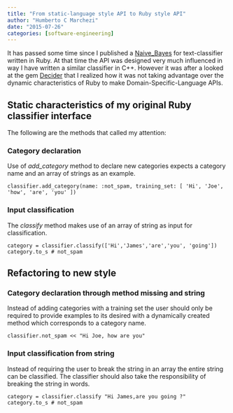 ```yaml
---
title: "From static-language style API to Ruby style API"
author: "Humberto C Marchezi"
date: "2015-07-26"
categories: [software-engineering]
---
```


<div dir="ltr" style="text-align: left;" trbidi="on">

It has passed some time since I published a
[Naive_Bayes](https://github.com/hcmarchezi/naive_bayes) for
text-classifier written in Ruby. At that time the API was designed very
much influenced in way I have written a similar classifier in C++.
However it was after a looked at the gem
[Decider](https://github.com/danielsdeleo/Decider) that I realized how
it was not taking advantage over the dynamic characteristics of Ruby to
make Domain-Specific-Language APIs.

Static characteristics of my original Ruby classifier interface
---------------------------------------------------------------

The following are the methods that called my attention:

### Category declaration

Use of *add_category* method to declare new categories expects a
category name and an array of strings as an example.

``` prettyprint
classifier.add_category(name: :not_spam, training_set: [ 'Hi', 'Joe', 'how', 'are', 'you' ])
```

### Input classification

The *classify* method makes use of an array of string as input for
classification.

``` prettyprint
category = classifier.classify(['Hi','James','are','you', 'going'])
category.to_s # not_spam
```

Refactoring to new style
------------------------

### Category declaration through method missing and string

Instead of adding categories with a training set the user should only be
required to provide examples to its desired with a dynamically created
method which corresponds to a category name.

``` prettyprint
classifier.not_spam << "Hi Joe, how are you"
```

### Input classification from string

Instead of requiring the user to break the string in an array the entire
string can be classified. The classifier should also take the
responsibility of breaking the string in words.

``` prettyprint
category = classifier.classify "Hi James,are you going ?"
category.to_s # not_spam
```

  

</div>
